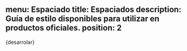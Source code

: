menu: Espaciado
title: Espaciados
description: Guía de estilo disponibles para utilizar en productos oficiales.
position: 2
---
{desarrolar}
